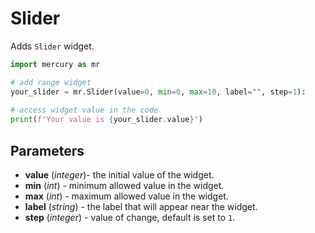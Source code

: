 # Slider

Adds `Slider` widget.

```python
import mercury as mr

# add range widget
your_slider = mr.Slider(value=0, min=0, max=10, label="", step=1):
    
# access widget value in the code
print(f"Your value is {your_slider.value}")
```

## Parameters

- **value** (_integer_)- the initial value of the widget.
- **min** (_int_) - minimum allowed value in the widget.
- **max** (_int_) - maximum allowed value in the widget.
- **label** (_string_) - the label that will appear near the widget.
- **step** (_integer_) - value of change, default is set to `1`. 


